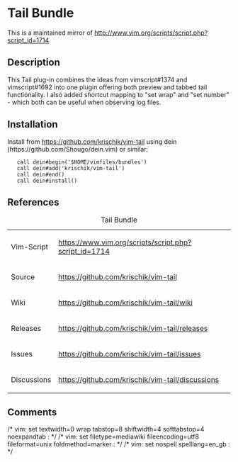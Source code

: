 = Tail Bundle =

This is a maintained mirror of http://www.vim.org/scripts/script.php?script_id=1714

== Description ==

This Tail plug-in combines the ideas from vimscript#1374 and vimscript#1692 into one plugin offering both preview and tabbed tail functionality. I also added shortcut mapping to "set wrap" and "set number" - which both can be useful when observing log files.

== Installation ==

Install from https://github.com/krischik/vim-tail using dein (https://github.com/Shougo/dein.vim) or similar:

    call dein#begin('$HOME/vimfiles/bundles')
    call dein#add('krischik/vim-tail')
    call dein#end()
    call dein#install()

== References ==

{|
|+ Tail Bundle
|-
| Vim-Script	|| https://www.vim.org/scripts/script.php?script_id=1714
|-
| Source	|| https://github.com/krischik/vim-tail
|-
| Wiki		|| https://github.com/krischik/vim-tail/wiki
|-
| Releases	|| https://github.com/krischik/vim-tail/releases
|-
| Issues	|| https://github.com/krischik/vim-tail/issues
|-
| Discussions	|| https://github.com/krischik/vim-tail/discussions
|}

==Comments==

/* vim: set textwidth=0 wrap tabstop=8 shiftwidth=4 softtabstop=4 noexpandtab : */
/* vim: set filetype=mediawiki fileencoding=utf8 fileformat=unix foldmethod=marker : */
/* vim: set nospell spelllang=en_gb : */
